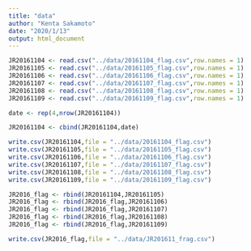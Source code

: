 ---
title: "data"
author: "Kenta Sakamoto"
date: "2020/1/13"
output: html_document
---

```{r}
JR20161104 <- read.csv("../data/20161104_flag.csv",row.names = 1)
JR20161105 <- read.csv("../data/20161105_flag.csv",row.names = 1)
JR20161106 <- read.csv("../data/20161106_flag.csv",row.names = 1)
JR20161107 <- read.csv("../data/20161107_flag.csv",row.names = 1)
JR20161108 <- read.csv("../data/20161108_flag.csv",row.names = 1)
JR20161109 <- read.csv("../data/20161109_flag.csv",row.names = 1)
```

```{r}
date <- rep(4,nrow(JR20161104))
```

```{r}
JR20161104 <- cbind(JR20161104,date)
```

```{r}
write.csv(JR20161104,file = "../data/20161104_flag.csv")
write.csv(JR20161105,file = "../data/20161105_flag.csv")
write.csv(JR20161106,file = "../data/20161106_flag.csv")
write.csv(JR20161107,file = "../data/20161107_flag.csv")
write.csv(JR20161108,file = "../data/20161108_flag.csv")
write.csv(JR20161109,file = "../data/20161109_flag.csv")
```

```{r}
JR2016_flag <- rbind(JR20161104,JR20161105)
JR2016_flag <- rbind(JR2016_flag,JR20161106)
JR2016_flag <- rbind(JR2016_flag,JR20161107)
JR2016_flag <- rbind(JR2016_flag,JR20161108)
JR2016_flag <- rbind(JR2016_flag,JR20161109)
```

```{r}
write.csv(JR2016_flag,file = "../data/JR201611_frag.csv")
```

